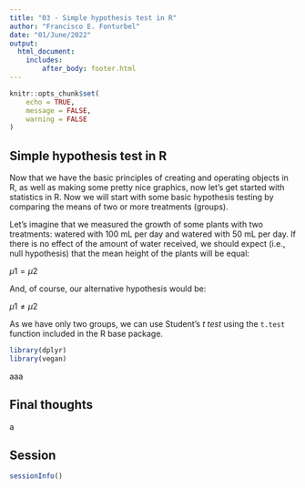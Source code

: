 ```yaml
---
title: "03 - Simple hypothesis test in R"
author: "Francisco E. Fonturbel"
date: "01/June/2022"
output: 
  html_document:
    includes:
        after_body: footer.html
---
```


```r
knitr::opts_chunk$set(
	echo = TRUE,
	message = FALSE,
	warning = FALSE
)
```

## Simple hypothesis test in R

Now that we have the basic principles of creating and operating objects in R, as well as making some pretty nice graphics, now let's get started with statistics in R. Now we will start with some basic hypothesis testing by comparing the means of two or more treatments (groups).

Let's imagine that we measured the growth of some plants with two treatments: watered with 100 mL per day and watered with 50 mL per day. If there is no effect of the amount of water received, we should expect (i.e., null hypothesis) that the mean height of the plants will be equal:

$\mu {1} = \mu {2}$ 

And, of course, our alternative hypothesis would be:

$\mu {1} \neq \mu {2}$

As we have only two groups, we can use Student's _t test_ using the `t.test` function included in the R base package.

```r
library(dplyr)
library(vegan)
```

aaa


## Final thoughts

a

## Session

```r
sessionInfo()
```